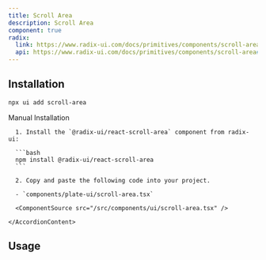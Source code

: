 ```yaml
---
title: Scroll Area
description: Scroll Area
component: true
radix:
  link: https://www.radix-ui.com/docs/primitives/components/scroll-area
  api: https://www.radix-ui.com/docs/primitives/components/scroll-area#api-reference
---
```


[//]: # (<ComponentExample src="/src/components/examples/PlaygroundDemo.tsx">)
[//]: # (  <PlaygroundDemo />)
[//]: # (</ComponentExample>)

## Installation

```bash
npx ui add scroll-area
```

<Accordion type="single" collapsible>
  <AccordionItem value="manual-installation">
    <AccordionTrigger>Manual Installation</AccordionTrigger>
    <AccordionContent>

      1. Install the `@radix-ui/react-scroll-area` component from radix-ui:

      ```bash
      npm install @radix-ui/react-scroll-area
      ```

      2. Copy and paste the following code into your project.

      - `components/plate-ui/scroll-area.tsx`

      <ComponentSource src="/src/components/ui/scroll-area.tsx" />

    </AccordionContent>

  </AccordionItem>
</Accordion>

## Usage

```tsx
```

```tsx
```